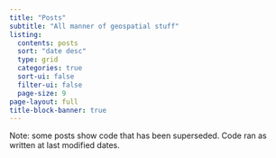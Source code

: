```yaml
---
title: "Posts"
subtitle: "All manner of geospatial stuff"
listing:
  contents: posts
  sort: "date desc"
  type: grid
  categories: true
  sort-ui: false
  filter-ui: false
  page-size: 9
page-layout: full
title-block-banner: true
---
```

Note: some posts show code that has been superseded. Code ran as written at last modified dates.
